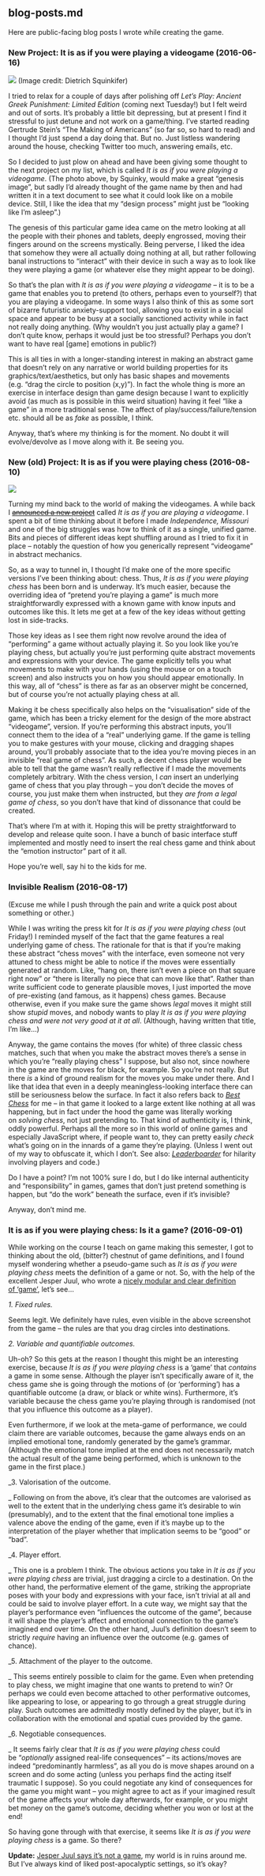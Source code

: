 ## blog-posts.md {#sec-blogposts}

Here are public-facing blog posts I wrote while creating the game.

### New Project: It is as if you were playing a videogame (2016-06-16)

![](process/images/new-project.jpg)
(Image credit: Dietrich Squinkifer)

I tried to relax for a couple of days after polishing off _Let&#8217;s Play: Ancient Greek Punishment: Limited Edition_ (coming next Tuesday!) but I felt weird and out of sorts. It&#8217;s probably a little bit depressing, but at present I find it stressful to just detune and not work on a game/thing. I&#8217;ve started reading Gertrude Stein&#8217;s &#8220;The Making of Americans&#8221; (so far so, so hard to read) and I thought I&#8217;d just spend a day doing that. But no. Just listless wandering around the house, checking Twitter too much, answering emails, etc.

So I decided to just plow on ahead and have been giving some thought to the next project on my list, which is called _It is as if you were playing a videogame_. (The photo above, by Squinky, would make a great &#8220;genesis image&#8221;, but sadly I&#8217;d already thought of the game name by then and had written it in a text document to see what it could look like on a mobile device. Still, I like the idea that my &#8220;design process&#8221; might just be &#8220;looking like I&#8217;m asleep&#8221;.)

The genesis of this particular game idea came on the metro looking at all the people with their phones and tablets, deeply engrossed, moving their fingers around on the screens mystically. Being perverse, I liked the idea that somehow they were all actually doing nothing at all, but rather following banal instructions to &#8220;interact&#8221; with their device in such a way as to look like they were playing a game (or whatever else they might appear to be doing).

So that&#8217;s the plan with _It is as if you were playing a videogame_ – it is to be a game that enables you to pretend (to others, perhaps even to yourself?) that you are playing a videogame. In some ways I also think of this as some sort of bizarre futuristic anxiety-support tool, allowing you to exist in a social space and appear to be busy at a socially sanctioned activity while in fact not really doing anything. (Why wouldn&#8217;t you just actually play a game? I don&#8217;t quite know, perhaps it would just be too stressful? Perhaps you don&#8217;t want to have real [game] emotions in public?)

This is all ties in with a longer-standing interest in making an abstract game that doesn&#8217;t rely on any narrative or world building properties for its graphics/text/aesthetics, but only has basic shapes and movements (e.g. &#8220;drag the circle to position (x,y)&#8221;). In fact the whole thing is more an exercise in interface design than game design because I want to explicitly avoid (as much as is possible in this weird situation) having it feel &#8220;like a game&#8221; in a more traditional sense. The affect of play/success/failure/tension etc. should all be as _fake_ as possible, I think.

Anyway, that&#8217;s where my thinking is for the moment. No doubt it will evolve/devolve as I move along with it. Be seeing you.

### New (old) Project: It is as if you were playing chess (2016-08-10)

![](process/images/new-old-project.png)

Turning my mind back to the world of making the videogames. A while back I [~~announced a new project~~](http://www.pippinbarr.com/2016/06/16/new-project-it-is-as-if-you-were-playing-a-videogame/) called _It is as if you are playing a videogame_. I spent a bit of time thinking about it before I made _Independence, Missouri_ and one of the big struggles was how to think of it as a single, unified game. Bits and pieces of different ideas kept shuffling around as I tried to fix it in place &#8211; notably the question of how you generically represent &#8220;videogame&#8221; in abstract mechanics.

So, as a way to tunnel in, I thought I&#8217;d make one of the more specific versions I&#8217;ve been thinking about: chess. Thus, _It is as if you were playing chess_ has been born and is underway. It&#8217;s much easier, because the overriding idea of &#8220;pretend you&#8217;re playing a game&#8221; is much more straightforwardly expressed with a known game with know inputs and outcomes like this. It lets me get at a few of the key ideas without getting lost in side-tracks.

Those key ideas as I see them right now revolve around the idea of &#8220;performing&#8221; a game without actually playing it. So you look like you&#8217;re playing chess, but actually you&#8217;re just performing quite abstract movements and expressions with your device. The game explicitly tells you what movements to make with your hands (using the mouse or on a touch screen) and also instructs you on how you should appear emotionally. In this way, all of &#8220;chess&#8221; is there as far as an observer might be concerned, but of course you&#8217;re not actually playing chess at all.

Making it be chess specifically also helps on the &#8220;visualisation&#8221; side of the game, which has been a tricky element for the design of the more abstract &#8220;videogame&#8221;, version. If you&#8217;re performing this abstract inputs, you&#8217;ll connect them to the idea of a &#8220;real&#8221; underlying game. If the game is telling you to make gestures with your mouse, clicking and dragging shapes around, you&#8217;ll probably associate that to the idea you&#8217;re moving pieces in an invisible &#8220;real game of chess&#8221;. As such, a decent chess player would be able to tell that the game wasn&#8217;t really reflective if I made the movements completely arbitrary. With the chess version, I _can_ insert an underlying game of chess that you play through &#8211; you don&#8217;t decide the moves of course, you just make them when instructed, but they _are from a legal game of chess_, so you don&#8217;t have that kind of dissonance that could be created.

That&#8217;s where I&#8217;m at with it. Hoping this will be pretty straightforward to develop and release quite soon. I have a bunch of basic interface stuff implemented and mostly need to insert the real chess game and think about the &#8220;emotion instructor&#8221; part of it all.

Hope you&#8217;re well, say hi to the kids for me.

### Invisible Realism (2016-08-17)

(Excuse me while I push through the pain and write a quick post about something or other.)

While I was writing the press kit for _It is as if you were playing chess_ (out Friday!) I reminded myself of the fact that the game features a real underlying game of chess. The rationale for that is that if you&#8217;re making these abstract &#8220;chess moves&#8221; with the interface, even someone not very attuned to chess might be able to notice if the moves were essentially generated at random. Like, &#8220;hang on, there isn&#8217;t even a piece on that square right now&#8221; or &#8220;there is literally no piece that can move like that&#8221;. Rather than write sufficient code to generate plausible moves, I just imported the move of pre-existing (and famous, as it happens) chess games. Because otherwise, even if you make sure the game shows _legal_ moves it might still show _stupid_ moves, and nobody wants to play _It is as if you were playing chess and were not very good at it at all_. (Although, having written that title, I&#8217;m like&#8230;)

Anyway, the game contains the moves (for white) of three classic chess matches, such that when you make the abstract moves there&#8217;s a sense in which you&#8217;re &#8220;really playing chess&#8221; I suppose, but also not, since nowhere in the game are the moves for black, for example. So you&#8217;re not really. But there _is_ a kind of ground realism for the moves you make under there. And I like that idea that even in a deeply meaningless-looking interface there can still be seriousness below the surface. In fact it also refers back to _[Best Chess](http://www.pippinbarr.com/2015/07/30/best-chess/)_ for me – in that game it looked to a large extent like nothing at all was happening, but in fact under the hood the game was literally working on _solving chess_, not just pretending to. That kind of authenticity is, I think, oddly powerful. Perhaps all the more so in this world of online games and especially JavaScript where, if people want to, they can pretty easily _check_ what&#8217;s going on in the innards of a game they&#8217;re playing. (Unless I went out of my way to obfuscate it, which I don&#8217;t. See also: _[Leaderboarder](http://www.pippinbarr.com/2014/04/25/leaderboarder/)_ for hilarity involving players and code.)

Do I have a point? I&#8217;m not 100% sure I do, but I do like internal authenticity and &#8220;responsibility&#8221; in games, games that don&#8217;t just pretend something is happen, but &#8220;do the work&#8221; beneath the surface, even if it&#8217;s invisible?

Anyway, don&#8217;t mind me.

### It is as if you were playing chess: Is it a game? (2016-09-01)

While working on the course I teach on game making this semester, I got to thinking about the old, (bitter?) chestnut of game definitions, and I found myself wondering whether a pseudo-game such as _It is as if you were playing chess_ meets the definition of a game or not. So, with the help of the excellent Jesper Juul, who wrote a [nicely modular and clear definition of &#8216;game&#8217;](https://www.jesperjuul.net/text/gameplayerworld/), let&#8217;s see&#8230;

_1. Fixed rules._

Seems legit. We definitely have rules, even visible in the above screenshot from the game – the rules are that you drag circles into destinations.

_2. Variable and quantifiable outcomes._

Uh-oh? So this gets at the reason I thought this might be an interesting exercise, because _It is as if you were playing chess_ is a &#8216;game&#8217; that _contains_ a game in some sense. Although the player isn&#8217;t specifically aware of it, the chess game she is going through the motions of (or &#8216;performing&#8217;) has a quantifiable outcome (a draw, or black or white wins). Furthermore, it&#8217;s variable because the chess game you&#8217;re playing through is randomised (not that you influence this outcome as a player).

Even furthermore, if we look at the meta-game of performance, we could claim there are variable outcomes, because the game always ends on an implied emotional tone, randomly generated by the game&#8217;s grammar. (Although the emotional tone implied at the end does not necessarily match the actual result of the game being performed, which is unknown to the game in the first place.)

_3. Valorisation of the outcome.

_ Following on from the above, it&#8217;s clear that the outcomes are valorised as well to the extent that in the underlying chess game it&#8217;s desirable to win (presumably), and to the extent that the final emotional tone implies a valence above the ending of the game, even if it&#8217;s maybe up to the interpretation of the player whether that implication seems to be &#8220;good&#8221; or &#8220;bad&#8221;.

_4. Player effort.

_ This one is a problem I think. The obvious actions you take in _It is as if you were playing chess_ are trivial, just dragging a circle to a destination. On the other hand, the performative element of the game, striking the appropriate poses with your body and expressions with your face, isn&#8217;t trivial at all and could be said to involve player effort. In a cute way, we might say that the player&#8217;s performance even &#8220;influences the outcome of the game&#8221;, because it will shape the player&#8217;s affect and emotional connection to the game&#8217;s imagined end over time. On the other hand, Juul&#8217;s definition doesn&#8217;t seem to strictly _require_ having an influence over the outcome (e.g. games of chance).

_5. Attachment of the player to the outcome.

_ This seems entirely possible to claim for the game. Even when pretending to play chess, we might imagine that one wants to pretend to win? Or perhaps we could even become attached to other performative outcomes, like appearing to lose, or appearing to go through a great struggle during play. Such outcomes are admittedly mostly defined by the player, but it&#8217;s in collaboration with the emotional and spatial cues provided by the game.

_6. Negotiable consequences.

_ It seems fairly clear that _It is as if you were playing chess_ could be &#8220;_optionally_ assigned real-life consequences&#8221; &#8211; its actions/moves are indeed &#8220;predominantly harmless&#8221;, as all you do is move shapes around on a screen and do some acting (unless you perhaps find the acting itself traumatic I suppose). So you could negotiate any kind of consequences for the game you might want – you might agree to act as if your imagined result of the game affects your whole day afterwards, for example, or you might bet money on the game&#8217;s outcome, deciding whether you won or lost at the end!

So having gone through with that exercise, it seems like _It is as if you were playing chess_ is a game. So there?

**Update:** [Jesper Juul says it&#8217;s not a game](https://twitter.com/jesperjuul/status/771626951446401025), my world is in ruins around me. But I&#8217;ve always kind of liked post-apocalyptic settings, so it&#8217;s okay?
